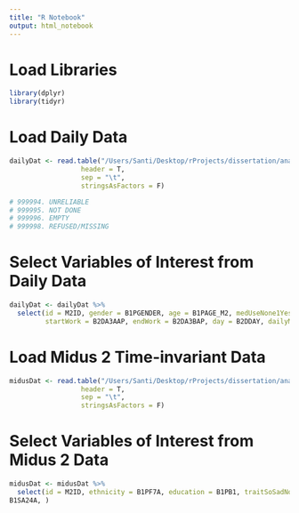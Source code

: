 ```yaml
---
title: "R Notebook"
output: html_notebook
---
```


# Load Libraries
```r
library(dplyr)
library(tidyr)
```

# Load Daily Data
```r
dailyDat <- read.table("/Users/Santi/Desktop/rProjects/dissertation/analysis/data.tsv",
                  header = T,
                  sep = "\t",
                  stringsAsFactors = F)

# 999994. UNRELIABLE
# 999995. NOT DONE
# 999996. EMPTY
# 999998. REFUSED/MISSING
```

# Select Variables of Interest from Daily Data
```r
dailyDat <- dailyDat %>%
  select(id = M2ID, gender = B1PGENDER, age = B1PAGE_M2, medUseNone1Yes = B2DMED10,
         startWork = B2DA3AAP, endWork = B2DA3BAP, day = B2DDAY, dailyMeanPosAff = B2DPOSAV, dailyMeanNegAffect = B2DNEGAV, dailyInGoodSpirits = B2DC7, dailyCheerful = B2DC8, dailyExtremelyHappy = B2DC9, dailyCalmPeaceful = B2DC10, dailySatisfied = B2DC11, dailyFullOfLife =  B2DC12, dailyCloseToOthers = B2DC21, dailyLikeYouBelong = B2DC22, dailyEnthusiastic = B2DC23, dailyAttentive = B2DC24, dailyProud = B2DC25, dailyActive = B2DC26, dailyConfident = B2DC27, dailyRestlessFidgety = B2DC1, dailyNervous = B2DC2, dailyWorthless = B2DC3, dailySoSadNoCheerUp = B2DC4, dailyEverythingAnEffort = B2DC5, dailyHopeless = B2DC6, dailyLonely = B2DC13, dailyAfraid = B2DC14, dailyJittery = B2DC15, dailyIrritable = B2DC16, dailyAshamed = B2DC17, dailyUpset = B2DC18, dailyAngry = B2DC19, dailyFrustrated = B2DC20, wakeTime = B2DWAKE2, providedCort1yes2no = B2DCORT, wakeCortTime = B2DCORWT, wakeThirtyCortTime = B2DCORAT, noonCortTime = B2DCORLT, pmCortTime = B2DCORBT, wakeCortValue = B2DCORW, wakeThirtyCortValue = B2DCORA, noonCortValue = B2DCORL, pmCortValue = B2DCORB)
```

# Load Midus 2 Time-invariant Data
```r
midusDat <- read.table("/Users/Santi/Desktop/rProjects/dissertation/analysis/midusTwoData.tsv",
                  header = T,
                  sep = "\t",
                  stringsAsFactors = F)
```

# Select Variables of Interest from Midus 2 Data
```r
midusDat <- midusDat %>%
  select(id = M2ID, ethnicity = B1PF7A, education = B1PB1, traitSoSadNoCheer = 
B1SA24A, )
```











































